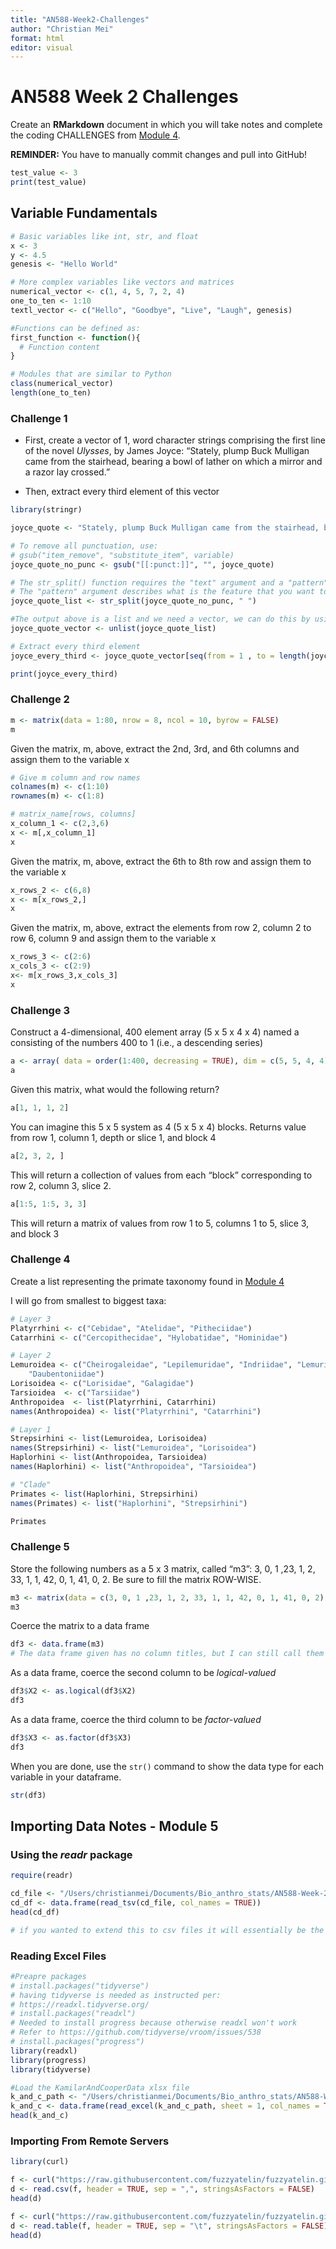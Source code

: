 ```yaml
---
title: "AN588-Week2-Challenges"
author: "Christian Mei"
format: html
editor: visual
---
```


# AN588 Week 2 Challenges

Create an **RMarkdown** document in which you will take notes and complete the coding CHALLENGES from [Module 4](http://fuzzyatelin.github.io/bioanth-stats/module-04/module-04.html).

**REMINDER:** You have to manually commit changes and pull into GitHub!

```r
test_value <- 3
print(test_value)
```

## Variable Fundamentals

```r
# Basic variables like int, str, and float
x <- 3
y <- 4.5
genesis <- "Hello World"

# More complex variables like vectors and matrices
numerical_vector <- c(1, 4, 5, 7, 2, 4)
one_to_ten <- 1:10
textl_vector <- c("Hello", "Goodbye", "Live", "Laugh", genesis)

#Functions can be defined as:
first_function <- function(){
  # Function content
}

# Modules that are similar to Python
class(numerical_vector)
length(one_to_ten)
```

### Challenge 1

-   First, create a vector of 1, word character strings comprising the first line of the novel *Ulysses*, by James Joyce: “Stately, plump Buck Mulligan came from the stairhead, bearing a bowl of lather on which a mirror and a razor lay crossed.”

-   Then, extract every third element of this vector

```r
library(stringr)

joyce_quote <- "Stately, plump Buck Mulligan came from the stairhead, bearing a bowl of lather on which a mirror and a razor lay crossed."

# To remove all punctuation, use:
# gsub("item_remove", "substitute_item", variable)
joyce_quote_no_punc <- gsub("[[:punct:]]", "", joyce_quote)

# The str_split() function requires the "text" argument and a "pattern" argument
# The "pattern" argument describes what is the feature that you want to split the text by
joyce_quote_list <- str_split(joyce_quote_no_punc, " ")

#The output above is a list and we need a vector, we can do this by using unlist()
joyce_quote_vector <- unlist(joyce_quote_list)

# Extract every third element
joyce_every_third <- joyce_quote_vector[seq(from = 1 , to = length(joyce_quote_vector), by =3)]

print(joyce_every_third)
```

### Challenge 2

```r
m <- matrix(data = 1:80, nrow = 8, ncol = 10, byrow = FALSE)
m
```

Given the matrix, m, above, extract the 2nd, 3rd, and 6th columns and assign them to the variable x

```r
# Give m column and row names
colnames(m) <- c(1:10)
rownames(m) <- c(1:8)

# matrix_name[rows, columns]
x_column_1 <- c(2,3,6)
x <- m[,x_column_1]
x
```

Given the matrix, m, above, extract the 6th to 8th row and assign them to the variable x

```r
x_rows_2 <- c(6,8)
x <- m[x_rows_2,]
x
```

Given the matrix, m, above, extract the elements from row 2, column 2 to row 6, column 9 and assign them to the variable x

```r
x_rows_3 <- c(2:6)
x_cols_3 <- c(2:9)
x<- m[x_rows_3,x_cols_3]
x
```

### Challenge 3

Construct a 4-dimensional, 400 element array (5 x 5 x 4 x 4) named a consisting of the numbers 400 to 1 (i.e., a descending series)

```r
a <- array( data = order(1:400, decreasing = TRUE), dim = c(5, 5, 4, 4))
a
```

Given this matrix, what would the following return?

```r
a[1, 1, 1, 2]
```

You can imagine this 5 x 5 system as 4 (5 x 5 x 4) blocks. Returns value from row 1, column 1, depth or slice 1, and block 4

```r
a[2, 3, 2, ]
```

This will return a collection of values from each "block" corresponding to row 2, column 3, slice 2.

```r
a[1:5, 1:5, 3, 3]
```

This will return a matrix of values from row 1 to 5, columns 1 to 5, slice 3, and block 3

### Challenge 4

Create a list representing the primate taxonomy found in [Module 4](https://fuzzyatelin.github.io/bioanth-stats/module-04/module-04.html#Lists_and_Data_Frames)

I will go from smallest to biggest taxa:

```r
# Layer 3
Platyrrhini <- c("Cebidae", "Atelidae", "Pitheciidae")
Catarrhini <- c("Cercopithecidae", "Hylobatidae", "Hominidae")

# Layer 2
Lemuroidea <- c("Cheirogaleidae", "Lepilemuridae", "Indriidae", "Lemuridae",
    "Daubentoniidae")
Lorisoidea <- c("Lorisidae", "Galagidae")
Tarsioidea  <- c("Tarsiidae")
Anthropoidea  <- list(Platyrrhini, Catarrhini)
names(Anthropoidea) <- list("Platyrrhini", "Catarrhini")

# Layer 1
Strepsirhini <- list(Lemuroidea, Lorisoidea)
names(Strepsirhini) <- list("Lemuroidea", "Lorisoidea")
Haplorhini <- list(Anthropoidea, Tarsioidea)
names(Haplorhini) <- list("Anthropoidea", "Tarsioidea")

# "Clade"
Primates <- list(Haplorhini, Strepsirhini)
names(Primates) <- list("Haplorhini", "Strepsirhini")

Primates
```

### Challenge 5

Store the following numbers as a 5 x 3 matrix, called “m3”: 3, 0, 1 ,23, 1, 2, 33, 1, 1, 42, 0, 1, 41, 0, 2. Be sure to fill the matrix ROW-WISE.

```r
m3 <- matrix(data = c(3, 0, 1 ,23, 1, 2, 33, 1, 1, 42, 0, 1, 41, 0, 2), nrow = 5, ncol = 3, byrow = TRUE)
m3
```

Coerce the matrix to a data frame

```r
df3 <- data.frame(m3)
# The data frame given has no column titles, but I can still call them by X1, X2, and X3
```

As a data frame, coerce the second column to be *logical-valued*

```r
df3$X2 <- as.logical(df3$X2) 
df3
```

As a data frame, coerce the third column to be *factor-valued*

```r
df3$X3 <- as.factor(df3$X3)
df3
```

When you are done, use the `str()` command to show the data type for each variable in your dataframe.

```r
str(df3)
```

## Importing Data Notes - Module 5

### Using the *readr* package

```r
require(readr)

cd_file <- "/Users/christianmei/Documents/Bio_anthro_stats/AN588-Week-2/Country-Data-2016.txt"
cd_df <- data.frame(read_tsv(cd_file, col_names = TRUE))
head(cd_df)

# if you wanted to extend this to csv files it will essentially be the same procedure
```

### Reading Excel Files

```r
#Preapre packages
# install.packages("tidyverse")
# having tidyverse is needed as instructed per: 
# https://readxl.tidyverse.org/
# install.packages("readxl")
# Needed to install progress because otherwise readxl won't work
# Refer to https://github.com/tidyverse/vroom/issues/538
# install.packages("progress")
library(readxl)
library(progress)
library(tidyverse)
```

```r

#Load the KamilarAndCooperData xlsx file 
k_and_c_path <- "/Users/christianmei/Documents/Bio_anthro_stats/AN588-Week-2/KamilarAndCooperData.xlsx"
k_and_c <- data.frame(read_excel(k_and_c_path, sheet = 1, col_names = TRUE))
head(k_and_c)
```

### Importing From Remote Servers

```r
library(curl)
```

```r
f <- curl("https://raw.githubusercontent.com/fuzzyatelin/fuzzyatelin.github.io/master/AN588_Spring25/CPDS-1960-2014-reduced.csv")
d <- read.csv(f, header = TRUE, sep = ",", stringsAsFactors = FALSE)
head(d)
```

```r
f <- curl("https://raw.githubusercontent.com/fuzzyatelin/fuzzyatelin.github.io/master/AN588_Fall23/CPDS-1960-2014-reduced.txt")
d <- read.table(f, header = TRUE, sep = "\t", stringsAsFactors = FALSE)
head(d)
```
